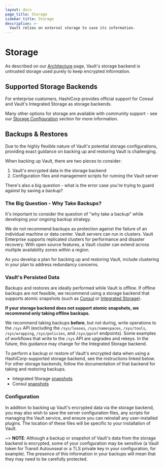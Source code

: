 ```yaml
---
layout: docs
page_title: Storage
sidebar_title: Storage
description: >-
  Vault relies on external storage to save its information.
---
```


# Storage

As described on our [Architecture](/docs/internals/architecture) page, Vault's storage backend is untrusted storage used purely to keep encrypted information.

## Supported Storage Backends

For enterprise customers, HashiCorp provides official support for Consul and Vault's Integrated Storage as storage backends.

Many other options for storage are available with community support - see our [Storage Configuration](/docs/configuration/storage) section for more information.

## Backups & Restores

Due to the highly flexible nature of Vault's potential storage configurations, providing exact guidance on backing up and restoring Vault is challenging.

When backing up Vault, there are two pieces to consider:

1. Vault's encrypted data in the storage backend
2. Configuration files and management scripts for running the Vault server

There's also a big question - what is the error case you're trying to guard against by saving a backup?

### The Big Question - Why Take Backups?

It's important to consider the question of "why take a backup" while developing your ongoing
backup strategy.

We do not recommend backups as protection against the failure of an individual machine or data
center. Vault servers can run in clusters. Vault Enterprise supports replicated clusters for
performance and disaster recovery. With open source features, a Vault cluster can extend across
multiple availability zones within a region.

As you develop a plan for backing up and restoring Vault, include clustering in your plan to
address redundancy concerns.

### Vault's Persisted Data

Backups and restores are ideally performed while Vault is offline. If offline backups are not
feasible, we recommend using a storage backend that supports atomic snapshots (such as
[Consul](https://www.consul.io/docs/commands/snapshot.html) or [Integrated
Storage](/docs/commands/operator/raft#snapshot)).

**If your storage backend does not support atomic snapshots, we recommend only taking offline backups.**

We recommend taking backups **before**, but not during, write operations to the `/sys` API
(excluding the `/sys/leases`, `/sys/namespaces`, `/sys/tools`, `/sys/wrapping`, `/sys/policies`, and
`/sys/pprof` endpoints). Some examples of workflows that write to the `/sys` API are upgrades and
rekeys. In the future, this guidance may change for the Integrated Storage backend.

To perform a backup or restore of Vault's encrypted data when using a HashiCorp-supported storage
backend, see the instructions linked below. For other storage backends, follow the documentation of
that backend for taking and restoring backups.

* Integrated Storage [snapshots](/docs/commands/operator/raft#snapshot)
* Consul [snapshots](https://www.consul.io/docs/commands/snapshot.html)

### Configuration

In addition to backing up Vault's encrypted data via the storage backend, you may also wish to
save the server configuration files, any scripts for managing the Vault service, and ensure you
can reinstall any user-installed plugins. The location of these files will be specific to your
installation of Vault.

~> **NOTE**: Although a backup or snapshot of Vault's data from the storage backend is encrypted,
some of your configuration may be sensitive (a Vault token for Transit Autounseal
or a TLS private key in your configuration, for example). The presence of this information in
your backups will mean that they may need to be carefully protected.
